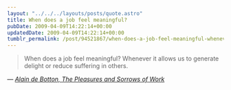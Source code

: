 ```yaml
---
layout: "../../../layouts/posts/quote.astro"
title: When does a job feel meaningful?
pubDate: 2009-04-09T14:22:14+00:00
updatedDate: 2009-04-09T14:22:14+00:00
tumblr_permalink: /post/94521867/when-does-a-job-feel-meaningful-whenever-it
---
```


> When does a job feel meaningful? Whenever it allows us to generate delight or reduce suffering in others.

— <cite>[Alain de Botton, _The Pleasures and Sorrows of Work_](https://www.theguardian.com/books/2009/apr/04/pleasures-sorrows-work-alain-botton)</cite>
